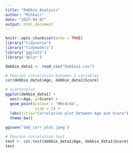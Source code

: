 ```yaml
---
title: "Debbie_Analysis"
author: "Mihkail"
date: "2025-04-07"
output: html_document
---
```


```r
knitr::opts_chunk$set(echo = TRUE)
library("tidyverse")
library("tidymodels")
library('ggplot2')
library('dplyr')

debbie_data1 <- read_csv("Debbie1.csv")
```

```r
# Pearson correlation between 2 variables
cor(debbie_data1$Age, debbie_data1$Score)
```
```r
# scatterplot
ggplot(debbie_data1) +
  aes(x=Age, y=Score) + 
  geom_point(colour = "#0c4c8a",
             size = 2) +
  labs(title="Correlation plot between Age and Score")
  theme_bw()
  
ggsave('deb_corr_plot.jpeg')
```


```r
# Pearson correlation test
test <- cor.test(debbie_data1$Age, debbie_data1$Score)
test
```

